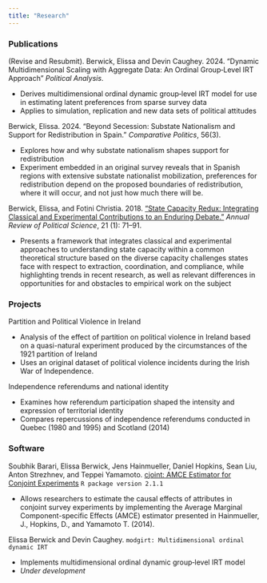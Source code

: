 ```yaml
---
title: "Research"
---
```


### Publications

(Revise and Resubmit). Berwick, Elissa and Devin Caughey. 2024. "Dynamic Multidimensional Scaling with Aggregate Data: An Ordinal Group‑Level IRT Approach" *Political Analysis*.

-   Derives multidimensional ordinal dynamic group‑level IRT model for use in estimating latent preferences from sparse survey data
-   Applies to simulation, replication and new data sets of political attitudes

Berwick, Elissa. 2024. "Beyond Secession: Substate Nationalism and Support for Redistribution in Spain." *Comparative Politics*,  56(3).

-   Explores how and why substate nationalism shapes support for redistribution
-   Experiment embedded in an original survey reveals that in Spanish regions with extensive substate nationalist mobilization, preferences for redistribution depend on the proposed boundaries of redistribution, where it will occur, and not just how much there will be.

Berwick, Elissa, and Fotini Christia. 2018. ["State Capacity Redux: Integrating Classical and Experimental Contributions to an Enduring Debate."](https://doi.org/10.1146/annurev-polisci-072215-012907) *Annual Review of Political Science*,  21 (1): 71--91.

-   Presents a framework that integrates classical and experimental approaches to understanding state capacity within a common theoretical structure based on the diverse capacity challenges states face with respect to extraction, coordination, and compliance, while highlighting trends in recent research, as well as relevant differences in opportunities for and obstacles to empirical work on the subject

### Projects

Partition and Political Violence in Ireland

-   Analysis of the effect of partition on political violence in Ireland based on a quasi-natural experiment produced by the circumstances of the 1921 partition of Ireland
-   Uses an original dataset of political violence incidents during the Irish War of Independence.

Independence referendums and national identity

- Examines how referendum participation shaped the intensity and expression of territorial identity
- Compares repercussions of independence referendums conducted in Quebec (1980 and 1995) and Scotland (2014)

### Software

Soubhik Barari, Elissa Berwick, Jens Hainmueller, Daniel Hopkins, Sean Liu, Anton Strezhnev, and Teppei Yamamoto. [cjoint: AMCE Estimator for Conjoint Experiments](https://cran.r-project.org/package=cjoint) `R package version 2.1.1`

-   Allows researchers to estimate the causal effects of attributes in conjoint survey experiments by implementing the Average Marginal Component-specific Effects (AMCE) estimator presented in Hainmueller, J., Hopkins, D., and Yamamoto T. (2014).

Elissa Berwick and Devin Caughey. `modgirt: Multidimensional ordinal dynamic IRT`

- Implements multidimensional ordinal dynamic group‑level IRT model
- *Under development*